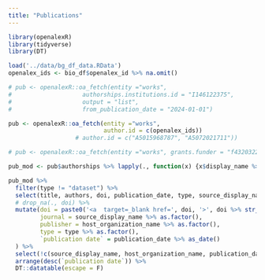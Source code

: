 ```yaml
---
title: "Publications"
---
```


```r
library(openalexR)
library(tidyverse)
library(DT)

load('../data/bg_df_data.RData')
openalex_ids <- bio_df$openalex_id %>% na.omit()

# pub <- openalexR::oa_fetch(entity ="works",
#                    authorships.institutions.id = "I146122375",
#                    output = "list",
#                    from_publication_date = "2024-01-01")

pub <- openalexR::oa_fetch(entity ="works",
                           author.id = c(openalex_ids))
                   # author.id = c("A5015968787", "A5072021711"))

# pub <- openalexR::oa_fetch(entity ="works", grants.funder = "f4320322511")

pub_mod <- pub$authorships %>% lapply(., function(x) {x$display_name %>% str_flatten(., collapse = ", ")}) %>% unlist() %>% tibble(authors = .) %>% cbind(pub, .)

pub_mod %>% 
  filter(type != "dataset") %>% 
  select(title, authors, doi, publication_date, type, source_display_name, host_organization_name) %>% 
  # drop_na(., doi) %>%
  mutate(doi = paste0('<a  target=_blank href=', doi, '>', doi %>% str_remove(., "https://doi.org/"),'</a>'),
         journal = source_display_name %>% as.factor(),
         publisher = host_organization_name %>% as.factor(),
         type = type %>% as.factor(),
         `publication date` = publication_date %>% as_date()
  ) %>% 
  select(!c(source_display_name, host_organization_name, publication_date)) %>% 
  arrange(desc(`publication date`)) %>%
  DT::datatable(escape = F)

```



<!-- ```{r, echo=FALSE, message=FALSE} -->

<!-- library(wordcloud2) -->

<!-- concept_cloud <- pub_mod %>% -->
<!--   select(inst_id = id, concepts) %>% -->
<!--   tidyr::unnest(concepts) %>% -->
<!--   select(display_name, level, score) %>% -->
<!--   filter(score >= 0.65) %>% -->
<!--   group_by(display_name)  %>% -->
<!--   summarise(count_no = n(), -->
<!--             score = median(score)) -->

<!-- # concept_cloud <- pub_mod %>% -->
<!-- #   select(inst_id = id, topics) %>% -->
<!-- #   tidyr::unnest(topics) %>% -->
<!-- #   select(display_name, i, score) %>% -->
<!-- #   # filter(score >= 0.65) %>% -->
<!-- #   group_by(display_name)  %>% -->
<!-- #   summarise(count_no = n(), -->
<!-- #             score = median(score)) -->

<!-- wordcloud2::wordcloud2(concept_cloud, color = "random-light") -->

<!-- ``` -->
